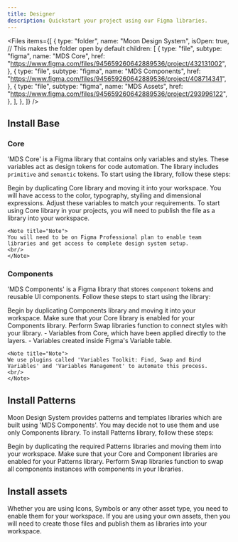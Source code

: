 ```yaml
---
title: Designer
description: Quickstart your project using our Figma libraries.
---
```

<Files
  items={[
    {
      type: "folder",
      name: "Moon Design System",
      isOpen: true, // This makes the folder open by default
      children: [
        {
          type: "file",
          subtype: "figma",
          name: "MDS Core",
          href: "https://www.figma.com/files/945659260642889536/project/432131002",
        },
        {
          type: "file",
          subtype: "figma",
          name: "MDS Components",
          href: "https://www.figma.com/files/945659260642889536/project/408714341",
        },
        {
          type: "file",
          subtype: "figma",
          name: "MDS Assets",
          href: "https://www.figma.com/files/945659260642889536/project/293996122",
        },
      ],
    },
  ]}
/>

## Install Base

### Core

'MDS Core' is a Figma library that contains only variables and styles. These variables act as design tokens for code automation. The library includes `primitive` and `semantic` tokens. To start using the library, follow these steps:

<Stepper>
  <StepperItem title="Fork the `MDS Core` into your workspace">
    Begin by duplicating Core library and moving it into your workspace.
  </StepperItem>

  <StepperItem title="Access the Variables table in the new file">
    You will have access to the color, typography, styiling and dimensional expressions. Adjust these variables to match your requirements.
  </StepperItem>

  <StepperItem title="Publish the file as a library for your workspace">
      To start using Core library in your projects, you will need to publish the file as a library into your workspace.

    <Note title="Note">
    You will need to be on Figma Professional plan to enable team libraries and get access to complete design system setup.
    <br/>
    </Note>

  </StepperItem>
</Stepper>

### Components

'MDS Components' is a Figma library that stores `component` tokens and reusable UI components. Follow these steps to start using the library:

<Stepper>
  <StepperItem title="Create a fork of the `MDS Components` library into your workspace">
    Begin by duplicating Components library and moving it into your workspace.
  </StepperItem>

  <StepperItem title="Add you Core library to Components file">
      Make sure that your Core library is enabled for your Components library.
  </StepperItem>

  <StepperItem title="Connect styles with your Core library">
      Perform Swap libraries function to connect styles with your library.
  </StepperItem>

  <StepperItem title="Remap all variables with your Core library">
    - Variables from Core, which have been applied directly to the layers.
    - Variables created inside Figma's Variable table.

    <Note title="Note">
    We use plugins called 'Variables Toolkit: Find, Swap and Bind Variables' and 'Variables Management' to automate this process.
    <br/>
    </Note>

  </StepperItem>
</Stepper>

## Install Patterns

Moon Design System provides patterns and templates libraries which are built using 'MDS Components'. You may decide not to use them and use only Components library. To install Patterns library, follow these steps:

<Stepper>
  <StepperItem title="Create a fork of the `MDS Patterns` libraries into your workspace">
    Begin by duplicating the required Patterns libraries and moving them into your workspace.
  </StepperItem>

  <StepperItem title="Add you Core and Components libraries">
      Make sure that your Core and Component libraries are enabled for your Patterns library.
  </StepperItem>

  <StepperItem title="Swap all component instances in Patterns library with your components">
      Perform Swap libraries function to swap all components instances with components in your libraries.
  </StepperItem>

</Stepper>

## Install assets

Whether you are using Icons, Symbols or any other asset type, you need to enable them for your workspace.
If you are using your own assets, then you will need to create those files and publish them as libraries into your workspace.
